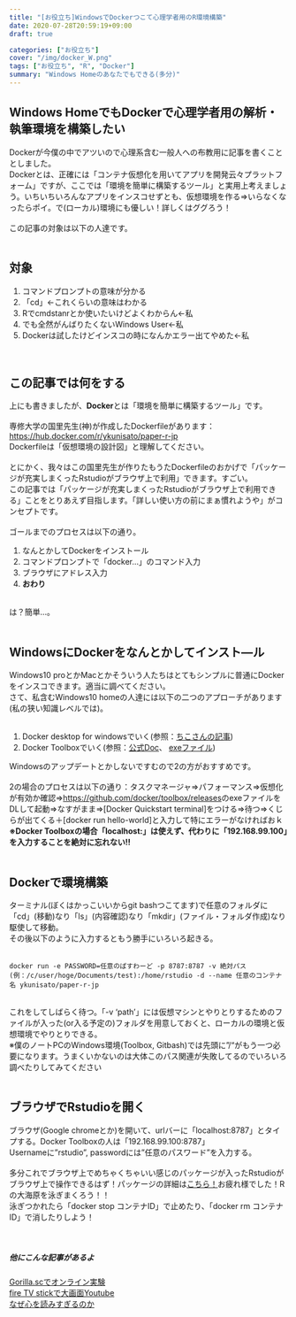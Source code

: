 ```yaml
---
title: "[お役立ち]WindowsでDockerつこて心理学者用のR環境構築"
date: 2020-07-28T20:59:19+09:00
draft: true

categories: ["お役立ち"]
cover: "/img/docker_W.png"
tags: ["お役立ち", "R", "Docker"]
summary: "Windows Homeのあなたでもできる(多分)"
---
```


## Windows HomeでもDockerで心理学者用の解析・執筆環境を構築したい 
  
  
Dockerが今僕の中でアツいので心理系含む一般人への布教用に記事を書くこととしました。<br>
Dockerとは、正確には「コンテナ仮想化を用いてアプリを開発云々プラットフォーム」ですが、ここでは「環境を簡単に構築するツール」と実用上考えましょう。いちいちいろんなアプリをインスコせずとも、仮想環境を作る⇒いらなくなったらポイ。で(ローカル)環境にも優しい！詳しくはググろう！<br><br>
この記事の対象は以下の人達です。<br>
<br>

## 対象
  
  
1. コマンドプロンプトの意味が分かる
2. 「cd」←これくらいの意味はわかる
3. Rでcmdstanrとか使いたいけどよくわからん←私
4. でも全然がんばりたくないWindows User←私
5. Dockerは試したけどインスコの時になんかエラー出てやめた←私
  
<br>

## この記事では何をする
  
  
上にも書きましたが、**Docker**とは「環境を簡単に構築するツール」です。<br>
<br>
専修大学の国里先生(神)が作成したDockerfileがあります：[https://hub.docker.com/r/ykunisato/paper-r-jp](https://hub.docker.com/r/ykunisato/paper-r-jp)<br>
Dockerfileは「仮想環境の設計図」と理解してください。<br>
<br>
とにかく、我々はこの国里先生が作りたもうたDockerfileのおかげで「パッケージが充実しまくったRstudioがブラウザ上で利用」できます。すごい。<br>
この記事では「パッケージが充実しまくったRstudioがブラウザ上で利用できる」ことをとりあえず目指します。「詳しい使い方の前にまぁ慣れようや」がコンセプトです。<br><br>
ゴールまでのプロセスは以下の通り。<br>
  
  
1. なんとかしてDockerをインストール
2. コマンドプロンプトで「docker...」のコマンド入力
3. ブラウザにアドレス入力
4. **おわり**
  
  <br>
は？簡単…。
<br><br>

## WindowsにDockerをなんとかしてインスト―ル
  
  
Windows10 proとかMacとかそういう人たちはとてもシンプルに普通にDockerをインスコできます。適当に調べてください。<br>
さて、私含むWindows10 homeの人達には以下の二つのアプローチがあります(私の狭い知識レベルでは)。
<br>
<br>
  
1. Docker desktop for windowsでいく(参照：[ちこさんの記事](https://note.com/tico0602/n/n02d53e4d5dec))
2. Docker Toolboxでいく(参照：[公式Doc](https://docs.docker.com/toolbox/toolbox_install_windows/)、 [exeファイル](https://github.com/docker/toolbox/releases))
  
  
  Windowsのアップデートとかしないですむので2の方がおすすめです。<br><br>
  2の場合のプロセスは以下の通り：タスクマネージャ⇒パフォーマンス⇒仮想化が有効か確認⇒[https://github.com/docker/toolbox/releases](https://github.com/docker/toolbox/releases)のexeファイルをDLして起動⇒なすがまま⇒[Docker Quickstart terminal]をつける⇒待つ⇒くじらが出てくる＋[docker run hello-world]と入力して特にエラーがなければおｋ<br>
**※Docker Toolboxの場合「localhost:」は使えず、代わりに「192.168.99.100」を入力することを絶対に忘れない!!**
  <br>
<br>

## Dockerで環境構築
  
  
ターミナル(ぼくはかっこいいからgit bashつこてます)で任意のフォルダに「cd」(移動)なり「ls」(内容確認)なり「mkdir」(ファイル・フォルダ作成)なり駆使して移動。<br>
その後以下のように入力するともう勝手にいろいろ起きる。<br><br>

```docker:run
docker run -e PASSWORD=任意のぱすわーど -p 8787:8787 -v 絶対パス(例：/c/user/hoge/Documents/test):/home/rstudio -d --name 任意のコンテナ名 ykunisato/paper-r-jp
```  
<br>
これをしてしばらく待つ。「-v 'path'」には仮想マシンとやりとりするためのファイルが入った(or入る予定の)フォルダを用意しておくと、ローカルの環境と仮想環境でやりとりできる。<br>
※僕のノートPCのWindows環境(Toolbox, Gitbash)では先頭に"/"がもう一つ必要になります。うまくいかないのは大体このパス関連が失敗してるのでいろいろ調べたりしてみてください
<br>
<br>

## ブラウザでRstudioを開く

ブラウザ(Google chromeとか)を開いて、urlバーに「localhost:8787」とタイプする。Docker Toolboxの人は「192.168.99.100:8787」
<br>
Usernameに"rstudio", passwordには"任意のパスワード"を入力する。<br>
<br>
多分これでブラウザ上でめちゃくちゃいい感じのパッケージが入ったRstudioがブラウザ上で操作できるはず！パッケージの詳細は[こちら！](https://hub.docker.com/r/ykunisato/paper-r-jp)お疲れ様でした！Rの大海原を泳ぎまくろう！！<br>
泳ぎつかれたら「docker stop コンテナID」で止めたり、「docker rm コンテナID」で消したりしよう！<br>
<br><br>

##### 他にこんな記事があるよ
 [Gorilla.scでオンライン実験](https://susishushi.github.io/my_blog/post/gorilla/)
  <br>
[fire TV stickで大画面Youtube](https://susishushi.github.io/my_blog/post/firetv/)
<br>
[なぜ心を読みすぎるのか](https://susishushi.github.io/my_blog/post/kokoro/)